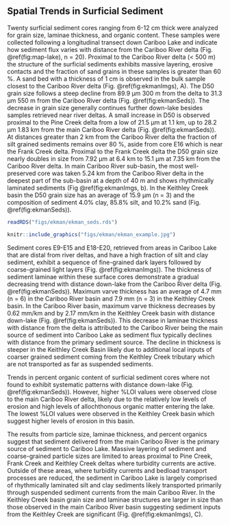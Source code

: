 <!-- ---
<!-- title: "The Glaciolacustrine Sediment Record of Cariboo Lake, BC: Implications for Holocene Fluvial and Glacial Watershed Dynamics" -->
<!-- author: "A.C. Cebulski, J.R. Desloges" -->
<!-- date: "Feb 2, 2017" -->
<!-- output: -->
<!--   bookdown::pdf_document2: -->
<!--       keep_tex: true -->
<!-- header-includes: -->
<!--    - \usepackage{caption} -->
<!--    - \captionsetup[figure]{font=footnotesize} -->
<!-- --- -->

<!-- ```{r setup, include=FALSE} -->
<!-- knitr::opts_chunk$set(echo = FALSE, warning = F) -->
<!-- knitr::opts_chunk$set(out.width = "100%", Figurealign = 'center') -->
<!-- ``` -->

## Spatial Trends in Surficial Sediment

Twenty surficial sediment cores ranging from 6-12 cm thick were analyzed for grain size, laminae thickness, and organic content. These samples were collected following a longitudinal transect down Cariboo Lake and indicate how sediment flux varies with distance from the Cariboo River delta (Fig. \@ref(fig:map-lake), n = 20). Proximal to the Cariboo River delta (< 500 m) the structure of the surficial sediments exhibits massive layering, erosive contacts and the fraction of sand grains in these samples is greater than 60 %. A sand bed with a thickness of 1 cm is observed in the bulk sample closest to the Cariboo River delta (Fig. \@ref(fig:ekmanImgs), A). The D50 grain size follows a steep decline from 89.9 µm 300 m from the delta to 31.3 µm 550 m from the Cariboo River delta (Fig. \@ref(fig:ekmanSeds)). The decrease in grain size generally continues further down-lake besides samples retrieved near river deltas. A small increase in D50 is observed proximal to the Pine Creek delta from a low of 21.5 µm at 1.1 km, up to 28.2 µm 1.83 km from the main Cariboo River delta (Fig. \@ref(fig:ekmanSeds)). At distances greater than 2 km from the Cariboo River delta the fraction of silt grained sediments remains over 80 %, aside from core E16 which is near the Frank Creek delta. Proximal to the Frank Creek delta the D50 grain size nearly doubles in size from 7.92 µm at 6.4 km to 15.1 µm at 7.35 km from the Cariboo River delta. In main Cariboo River sub-basin, the most well-preserved core was taken 5.24 km from the Cariboo River delta in the deepest part of the sub-basin at a depth of 40 m and shows rhythmically laminated sediments (Fig \@ref(fig:ekmanImgs, b). In the Keithley Creek basin the D50 grain size has an average of 15.9 µm (n = 3) and the composition of sediment 4.0% clay, 85.8% silt, and 10.2% sand (Fig. \@ref(fig:ekmanSeds)). 

```r
readRDS("figs/ekman/ekman_seds.rds")
```

```r
knitr::include_graphics("figs/ekman/ekman_example.jpg")
```

Sediment cores E9-E15 and E18-E20, retrieved from areas in Cariboo Lake that are distal from river deltas, and have a high fraction of silt and clay sediment, exhibit a sequence of fine-grained dark layers followed by coarse-grained light layers (Fig. \@ref(fig:ekmanImgs)). The thickness of sediment laminae within these surface cores demonstrate a gradual decreasing trend with distance down-lake from the Cariboo River delta (Fig. \@ref(fig:ekmanSeds)). Maximum varve thickness has an average of 4.7 mm (n = 6) in the Cariboo River basin and 7.9 mm (n = 3) in the Keithley Creek basin. In the Cariboo River basin, maximum varve thickness decreases by 0.62 mm/km and by 2.17 mm/km in the Keithley Creek basin with distance down-lake (Fig. \@ref(fig:ekmanSeds)). This decrease in laminae thickness with distance from the delta is attributed to the Cariboo River being the main source of sediment into Cariboo Lake as sediment flux typically declines with distance from the primary sediment source. The decline in thickness is steeper in the Keithley Creek Basin likely due to additional local inputs of coarser grained sediment coming from the Keithley Creek tributary which are not transported as far as suspended sediments. 

Trends in percent organic content of surficial sediment cores where not found to exhibit systematic patterns with distance down-lake (Fig. \@ref(fig:ekmanSeds)). However, higher %LOI values were observed close to the main Cariboo River delta, likely due to the relatively low levels of erosion and high levels of allochthonous organic matter entering the lake. The lowest %LOI values were observed in the Keithley Creek basin which suggest higher levels of erosion in this basin. 

The results from particle size, laminae thickness, and percent organics suggest that sediment delivered from the main Cariboo River is the primary source of sediment to Cariboo Lake. Massive layering of sediment and coarse-grained particle sizes are limited to areas proximal to Pine Creek, Frank Creek and Keithley Creek deltas where turbidity currents are active. Outside of these areas, where turbidity currents and bedload transport processes are reduced, the sediment in Cariboo Lake is largely comprised of rhythmically laminated silt and clay sediments likely transported primarily through suspended sediment currents from the main Cariboo River. In the Keithley Creek basin grain size and laminae structures are larger in size than those observed in the main Cariboo River basin suggesting sediment inputs from the Keithley Creek are significant (Fig. \@ref(fig:ekmanImgs), C). 